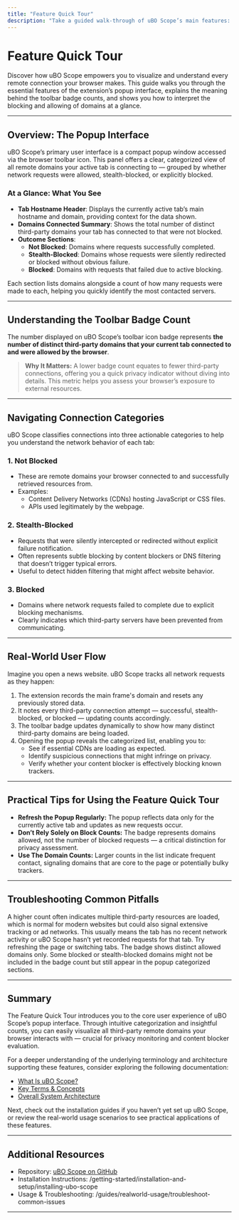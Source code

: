 ```yaml
---
title: "Feature Quick Tour"
description: "Take a guided walk-through of uBO Scope’s main features: viewing domains connected, assessing block/allow status, interpreting toolbar badge counts, and navigating extension popups."
---
```


# Feature Quick Tour

Discover how uBO Scope empowers you to visualize and understand every remote connection your browser makes. This guide walks you through the essential features of the extension’s popup interface, explains the meaning behind the toolbar badge counts, and shows you how to interpret the blocking and allowing of domains at a glance.

---

## Overview: The Popup Interface

uBO Scope’s primary user interface is a compact popup window accessed via the browser toolbar icon. This panel offers a clear, categorized view of all remote domains your active tab is connecting to — grouped by whether network requests were allowed, stealth-blocked, or explicitly blocked.

### At a Glance: What You See

- **Tab Hostname Header**: Displays the currently active tab’s main hostname and domain, providing context for the data shown.
- **Domains Connected Summary**: Shows the total number of distinct third-party domains your tab has connected to that were not blocked.
- **Outcome Sections**:
  - **Not Blocked**: Domains where requests successfully completed.
  - **Stealth-Blocked**: Domains whose requests were silently redirected or blocked without obvious failure.
  - **Blocked**: Domains with requests that failed due to active blocking.

Each section lists domains alongside a count of how many requests were made to each, helping you quickly identify the most contacted servers.

---

## Understanding the Toolbar Badge Count

The number displayed on uBO Scope’s toolbar icon badge represents **the number of distinct third-party domains that your current tab connected to and were allowed by the browser**. 

> **Why It Matters:** A lower badge count equates to fewer third-party connections, offering you a quick privacy indicator without diving into details. This metric helps you assess your browser’s exposure to external resources.


---

## Navigating Connection Categories

uBO Scope classifies connections into three actionable categories to help you understand the network behavior of each tab:

### 1. Not Blocked
- These are remote domains your browser connected to and successfully retrieved resources from.
- Examples:
  - Content Delivery Networks (CDNs) hosting JavaScript or CSS files.
  - APIs used legitimately by the webpage.

### 2. Stealth-Blocked
- Requests that were silently intercepted or redirected without explicit failure notification.
- Often represents subtle blocking by content blockers or DNS filtering that doesn’t trigger typical errors.
- Useful to detect hidden filtering that might affect website behavior.

### 3. Blocked
- Domains where network requests failed to complete due to explicit blocking mechanisms.
- Clearly indicates which third-party servers have been prevented from communicating.


---

## Real-World User Flow

Imagine you open a news website. uBO Scope tracks all network requests as they happen:

1. The extension records the main frame's domain and resets any previously stored data.
2. It notes every third-party connection attempt — successful, stealth-blocked, or blocked — updating counts accordingly.
3. The toolbar badge updates dynamically to show how many distinct third-party domains are being loaded.
4. Opening the popup reveals the categorized list, enabling you to:
   - See if essential CDNs are loading as expected.
   - Identify suspicious connections that might infringe on privacy.
   - Verify whether your content blocker is effectively blocking known trackers.


---

## Practical Tips for Using the Feature Quick Tour

- **Refresh the Popup Regularly:** The popup reflects data only for the currently active tab and updates as new requests occur.
- **Don’t Rely Solely on Block Counts:** The badge represents domains allowed, not the number of blocked requests — a critical distinction for privacy assessment.
- **Use The Domain Counts:** Larger counts in the list indicate frequent contact, signaling domains that are core to the page or potentially bulky trackers.


---

## Troubleshooting Common Pitfalls

<AccordionGroup title="Popup Interface Common Issues">
<Accordion title="Why is the domains count very high?">
A higher count often indicates multiple third-party resources are loaded, which is normal for modern websites but could also signal extensive tracking or ad networks.
</Accordion>
<Accordion title="I see no data or 'NO DATA' in the popup.">
This usually means the tab has no recent network activity or uBO Scope hasn’t yet recorded requests for that tab. Try refreshing the page or switching tabs.
</Accordion>
<Accordion title="Badge count doesn’t match the number of domains shown in the popup.">
The badge shows distinct allowed domains only. Some blocked or stealth-blocked domains might not be included in the badge count but still appear in the popup categorized sections.
</Accordion>
</AccordionGroup>

---

## Summary

The Feature Quick Tour introduces you to the core user experience of uBO Scope’s popup interface. Through intuitive categorization and insightful counts, you can easily visualize all third-party remote domains your browser interacts with — crucial for privacy monitoring and content blocker evaluation.

For a deeper understanding of the underlying terminology and architecture supporting these features, consider exploring the following documentation:

- [What Is uBO Scope?](/overview/intro-value-audience/what-is-ubo-scope)
- [Key Terms & Concepts](/overview/core-concepts-arch/core-terminology)
- [Overall System Architecture](/overview/core-concepts-arch/system-architecture)

Next, check out the installation guides if you haven’t yet set up uBO Scope, or review the real-world usage scenarios to see practical applications of these features.

---

## Additional Resources

- Repository: [uBO Scope on GitHub](https://github.com/gorhill/uBO-Scope)
- Installation Instructions: /getting-started/installation-and-setup/installing-ubo-scope
- Usage & Troubleshooting: /guides/realworld-usage/troubleshoot-common-issues

---

